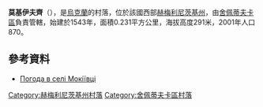 {{coord|50|3|41|N|27|3|16|E|scale:100000|display=title}}

'''莫基伊夫齊'''（{{lang-uk|Мокіївці}}），是[[烏克蘭|烏克蘭]]的村落，位於該國西部[[赫梅利尼茨基州|赫梅利尼茨基州]]，由[[舍佩蒂夫卡區|舍佩蒂夫卡區]]負責管轄，始建於1543年，面積0.231平方公里，海拔高度291米，2001年人口870。

==參考資料==
* [http://weather.in.ua/ua/hmel'nickaja/16166 Погода в селі Мокіївці] {{Wayback|url=http://weather.in.ua/ua/hmel%27nickaja/16166 |date=20111220145404 }}

{{DEFAULTSORT:Мокіївці}}
[[Category:赫梅利尼茨基州村落|Category:赫梅利尼茨基州村落]]
[[Category:舍佩蒂夫卡區村落|Category:舍佩蒂夫卡區村落]]


{{Khmelnytskyi-geo-stub}}